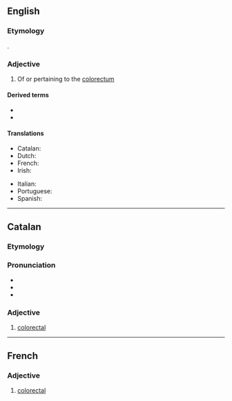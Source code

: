 ==English==

===Etymology===
{{prefix|en|colo|rectal}}.

===Adjective===
{{en-adj|-}}

# {{lb|en|anatomy}} Of or pertaining to the [[colorectum]]

====Derived terms====
* {{l|en|colorectal cancer}}
* {{l|en|pericolorectal}}

====Translations====
{{trans-top|medicine: of or pertaining to the colorectum}}
* Catalan: {{t|ca|colorectal}}
* Dutch: {{t+|nl|colorectaal}}
* French: {{t+|fr|colorectal}}
* Irish: {{t|ga|colaireicteach}}
{{trans-mid}}
* Italian: {{t|it|colorettale}}
* Portuguese: {{t|pt|colorretal}}
* Spanish: {{t|es|colorrectal}}
{{trans-bottom}}

----

==Catalan==

===Etymology===
{{compound|ca|còlon|rectal}}

===Pronunciation===
* {{ca-IPA}}
* {{rhymes|ca|al}}
* {{hyph|ca|co|lo|rec|tal}}

===Adjective===
{{ca-adj|colorectal}}

# {{lb|ca|anatomy}} [[#English|colorectal]]

----

==French==

===Adjective===
{{fr-adj}}

# [[#English|colorectal]]